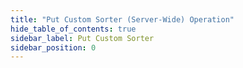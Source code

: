```yaml
---
title: "Put Custom Sorter (Server-Wide) Operation"
hide_table_of_contents: true
sidebar_label: Put Custom Sorter
sidebar_position: 0
---
```





<LanguageSwitcher supportedLanguages={supportedLanguages} />

<LanguageContent language="csharp">
   <PutSorterServerWideCsharp />
</LanguageContent>

<LanguageContent language="nodejs">
   <PutSorterServerWideNodejs />
</LanguageContent>


<!---
### Client API
- [Sort query results](../../../../client-api/session/querying/sort-query-results)

### Operations
- [What are operations](../../../../client-api/operations/what-are-operations)
- [Put custom sorter](../../../../client-api/operations/maintenance/sorters/put-sorter)

### Studio
- [Custom sorters view](../../../../studio/database/settings/custom-sorters)


-->